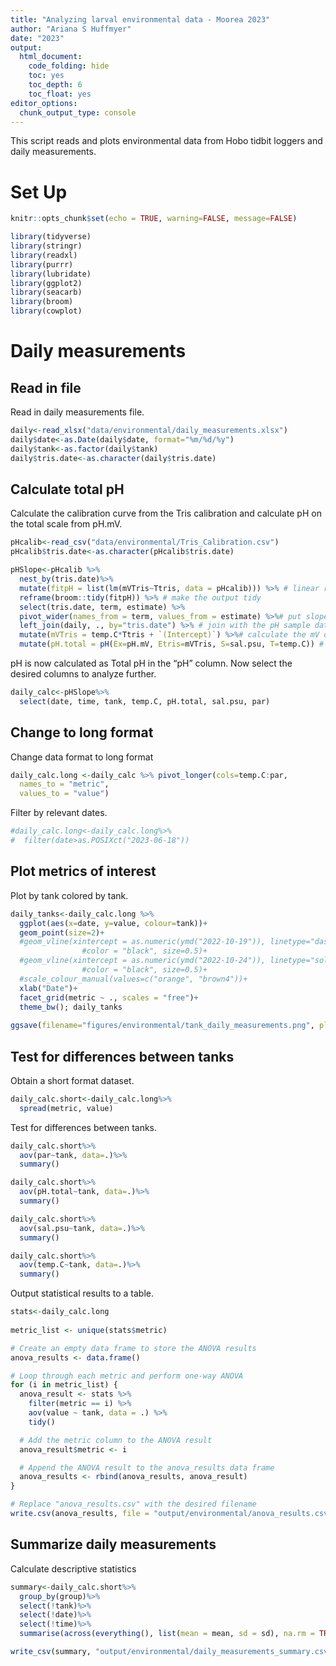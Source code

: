 ```yaml
---
title: "Analyzing larval environmental data - Moorea 2023"
author: "Ariana S Huffmyer"
date: "2023"
output: 
  html_document:
    code_folding: hide
    toc: yes
    toc_depth: 6
    toc_float: yes
editor_options: 
  chunk_output_type: console
---
```


This script reads and plots environmental data from Hobo tidbit loggers and daily measurements.  

# Set Up    

```r
knitr::opts_chunk$set(echo = TRUE, warning=FALSE, message=FALSE)
```

```r
library(tidyverse)
library(stringr)
library(readxl)
library(purrr)
library(lubridate)
library(ggplot2)
library(seacarb)
library(broom)
library(cowplot)
```

# Daily measurements  

## Read in file  

Read in daily measurements file.  

```r
daily<-read_xlsx("data/environmental/daily_measurements.xlsx")
daily$date<-as.Date(daily$date, format="%m/%d/%y")
daily$tank<-as.factor(daily$tank)
daily$tris.date<-as.character(daily$tris.date)
```

## Calculate total pH  

Calculate the calibration curve from the Tris calibration and calculate pH on the total scale from pH.mV.   
```r
pHcalib<-read_csv("data/environmental/Tris_Calibration.csv")
pHcalib$tris.date<-as.character(pHcalib$tris.date)

pHSlope<-pHcalib %>%
  nest_by(tris.date)%>%
  mutate(fitpH = list(lm(mVTris~Ttris, data = pHcalib))) %>% # linear regression of mV and temp of the tris
  reframe(broom::tidy(fitpH)) %>% # make the output tidy
  select(tris.date, term, estimate) %>%
  pivot_wider(names_from = term, values_from = estimate) %>%# put slope and intercept in their own column
  left_join(daily, ., by="tris.date") %>% # join with the pH sample data
  mutate(mVTris = temp.C*Ttris + `(Intercept)`) %>%# calculate the mV of the tris at temperature in which the pH of the tanks were measured
  mutate(pH.total = pH(Ex=pH.mV, Etris=mVTris, S=sal.psu, T=temp.C)) # calculate pH of the tanks using the pH seacarb function
```

pH is now calculated as Total pH in the "pH" column. Now select the desired columns to analyze further.  
```r
daily_calc<-pHSlope%>%
  select(date, time, tank, temp.C, pH.total, sal.psu, par)
```

## Change to long format

Change data format to long format 
```r
daily_calc.long <-daily_calc %>% pivot_longer(cols=temp.C:par,
  names_to = "metric",
  values_to = "value")
```

Filter by relevant dates. 
```r
#daily_calc.long<-daily_calc.long%>%
#  filter(date>as.POSIXct("2023-06-18"))
```

## Plot metrics of interest  

Plot by tank colored by tank.      
```r
daily_tanks<-daily_calc.long %>%
  ggplot(aes(x=date, y=value, colour=tank))+
  geom_point(size=2)+
  #geom_vline(xintercept = as.numeric(ymd("2022-10-19")), linetype="dashed", 
                #color = "black", size=0.5)+
  #geom_vline(xintercept = as.numeric(ymd("2022-10-24")), linetype="solid", 
                #color = "black", size=0.5)+
  #scale_colour_manual(values=c("orange", "brown4"))+
  xlab("Date")+
  facet_grid(metric ~ ., scales = "free")+
  theme_bw(); daily_tanks
  
ggsave(filename="figures/environmental/tank_daily_measurements.png", plot=daily_tanks, dpi=300, width=6, height=8, units="in")

```

## Test for differences between tanks  

Obtain a short format dataset.  
```r
daily_calc.short<-daily_calc.long%>%
  spread(metric, value)
```

Test for differences between tanks. 

```r
daily_calc.short%>%
  aov(par~tank, data=.)%>%
  summary()

daily_calc.short%>%
  aov(pH.total~tank, data=.)%>%
  summary()

daily_calc.short%>%
  aov(sal.psu~tank, data=.)%>%
  summary()

daily_calc.short%>%
  aov(temp.C~tank, data=.)%>%
  summary()
```

Output statistical results to a table. 
```r
stats<-daily_calc.long
  
metric_list <- unique(stats$metric)

# Create an empty data frame to store the ANOVA results
anova_results <- data.frame()

# Loop through each metric and perform one-way ANOVA
for (i in metric_list) {
  anova_result <- stats %>%
    filter(metric == i) %>%
    aov(value ~ tank, data = .) %>%
    tidy()

  # Add the metric column to the ANOVA result
  anova_result$metric <- i

  # Append the ANOVA result to the anova_results data frame
  anova_results <- rbind(anova_results, anova_result)
}

# Replace "anova_results.csv" with the desired filename
write.csv(anova_results, file = "output/environmental/anova_results.csv", row.names = FALSE)
```

## Summarize daily measurements  

Calculate descriptive statistics   
```r
summary<-daily_calc.short%>%
  group_by(group)%>%
  select(!tank)%>%
  select(!date)%>%
  select(!time)%>%
  summarise(across(everything(), list(mean = mean, sd = sd), na.rm = TRUE)); summary

write_csv(summary, "output/environmental/daily_measurements_summary.csv")
```
